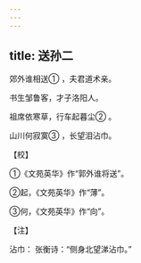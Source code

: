 ```yaml
---
---
---
```

title: 送孙二
---




郊外谁相送① ，夫君道术亲。

书生邹鲁客，才子洛阳人。

祖席依寒草，行车起暮尘② 。

山川何寂寞③ ，长望泪沾巾。

【校】

①《文苑英华》作“郭外谁将送”。

②起，《文苑英华》作“薄”。

③何，《文苑英华》作“向”。

【注】

沾巾： 张衡诗：“侧身北望涕沾巾。”